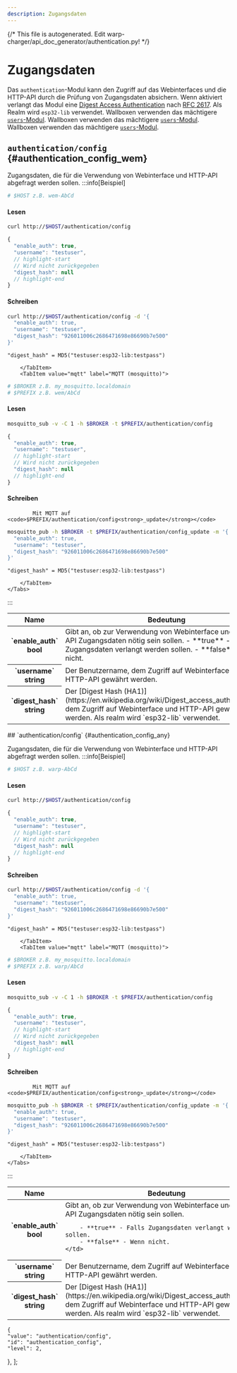 ```yaml
---
description: Zugangsdaten
---
```

{/* This file is autogenerated. Edit warp-charger/api_doc_generator/authentication.py! */}

# Zugangsdaten
Das `authentication`-Modul kann den Zugriff auf das Webinterfaces und die HTTP-API durch die Prüfung von Zugangsdaten absichern. Wenn aktiviert verlangt das Modul eine [Digest Access Authentication](https://en.wikipedia.org/wiki/Digest_access_authentication) nach [RFC 2617](https://datatracker.ietf.org/doc/html/rfc2617). Als Realm wird `esp32-lib` verwendet.
<Tabs groupId="hardwareType" queryString className="hidden-tabs">
<TabItem value="warp1">
Wallboxen verwenden das mächtigere [`users`-Modul](users.mdx).
</TabItem>
<TabItem value="warp2">
Wallboxen verwenden das mächtigere [`users`-Modul](users.mdx).
</TabItem>
<TabItem value="warp3">
Wallboxen verwenden das mächtigere [`users`-Modul](users.mdx).
</TabItem>
<TabItem value="wem">
## `authentication/config` {#authentication_config_wem}


Zugangsdaten, die für die Verwendung von Webinterface und HTTP-API abgefragt werden sollen.
:::info[Beispiel]
    <Tabs groupId="apiType" queryString className="hidden-tabs">
        <TabItem value="http" label="HTTP (curl)">
```bash
# $HOST z.B. wem-AbCd
```

#### Lesen
```bash
curl http://$HOST/authentication/config
```
```jsx
{
  "enable_auth": true,
  "username": "testuser",
  // highlight-start
  // Wird nicht zurückgegeben
  "digest_hash": null
  // highlight-end
}
```



#### Schreiben
```bash
curl http://$HOST/authentication/config -d '{
  "enable_auth": true,
  "username": "testuser",
  "digest_hash": "926011006c2686471698e86690b7e500"
}'
```

`"digest_hash" = MD5("testuser:esp32-lib:testpass")`

        </TabItem>
        <TabItem value="mqtt" label="MQTT (mosquitto)">
```bash
# $BROKER z.B. my_mosquitto.localdomain
# $PREFIX z.B. wem/AbCd
```

#### Lesen
```bash
mosquitto_sub -v -C 1 -h $BROKER -t $PREFIX/authentication/config
```
```jsx
{
  "enable_auth": true,
  "username": "testuser",
  // highlight-start
  // Wird nicht zurückgegeben
  "digest_hash": null
  // highlight-end
}
```



#### Schreiben
            Mit MQTT auf <code>$PREFIX/authentication/config<strong>_update</strong></code>


```bash
mosquitto_pub -h $BROKER -t $PREFIX/authentication/config_update -m '{
  "enable_auth": true,
  "username": "testuser",
  "digest_hash": "926011006c2686471698e86690b7e500"
}'
```

`"digest_hash" = MD5("testuser:esp32-lib:testpass")`

        </TabItem>
    </Tabs>
:::


<table>
    <thead>
        <tr>
            <th scope="col">Name</th>
            <th scope="col">Bedeutung</th>
        </tr>
    </thead>
    <tbody>

<tr>
    <th scope="row" style={{whiteSpace: "nowrap"}}>`enable_auth`<br/>bool</th>
    <td>
        Gibt an, ob zur Verwendung von Webinterface und HTTP-API Zugangsdaten nötig sein sollen.
        - **true** - Falls Zugangsdaten verlangt werden sollen.
        - **false** - Wenn nicht.
    </td>
</tr>

<tr>
    <th scope="row" style={{whiteSpace: "nowrap"}}>`username`<br/>string</th>
    <td>
        Der Benutzername, dem Zugriff auf Webinterface und HTTP-API gewährt werden.
    </td>
</tr>

<tr>
    <th scope="row" style={{whiteSpace: "nowrap"}}>`digest_hash`<br/>string</th>
    <td>
        Der [Digest Hash (HA1)](https://en.wikipedia.org/wiki/Digest_access_authentication), dem Zugriff auf Webinterface und HTTP-API gewährt werden. Als realm wird `esp32-lib` verwendet.
    </td>
</tr>
    </tbody>
</table>
</TabItem>
<TabItem value="any">
## `authentication/config` {#authentication_config_any}


Zugangsdaten, die für die Verwendung von Webinterface und HTTP-API abgefragt werden sollen.
:::info[Beispiel]
    <Tabs groupId="apiType" queryString className="hidden-tabs">
        <TabItem value="http" label="HTTP (curl)">
```bash
# $HOST z.B. warp-AbCd
```

#### Lesen
```bash
curl http://$HOST/authentication/config
```
```jsx
{
  "enable_auth": true,
  "username": "testuser",
  // highlight-start
  // Wird nicht zurückgegeben
  "digest_hash": null
  // highlight-end
}
```



#### Schreiben
```bash
curl http://$HOST/authentication/config -d '{
  "enable_auth": true,
  "username": "testuser",
  "digest_hash": "926011006c2686471698e86690b7e500"
}'
```

`"digest_hash" = MD5("testuser:esp32-lib:testpass")`

        </TabItem>
        <TabItem value="mqtt" label="MQTT (mosquitto)">
```bash
# $BROKER z.B. my_mosquitto.localdomain
# $PREFIX z.B. warp/AbCd
```

#### Lesen
```bash
mosquitto_sub -v -C 1 -h $BROKER -t $PREFIX/authentication/config
```
```jsx
{
  "enable_auth": true,
  "username": "testuser",
  // highlight-start
  // Wird nicht zurückgegeben
  "digest_hash": null
  // highlight-end
}
```



#### Schreiben
            Mit MQTT auf <code>$PREFIX/authentication/config<strong>_update</strong></code>


```bash
mosquitto_pub -h $BROKER -t $PREFIX/authentication/config_update -m '{
  "enable_auth": true,
  "username": "testuser",
  "digest_hash": "926011006c2686471698e86690b7e500"
}'
```

`"digest_hash" = MD5("testuser:esp32-lib:testpass")`

        </TabItem>
    </Tabs>
:::


<table>
    <thead>
        <tr>
            <th scope="col">Name</th>
            <th scope="col">Bedeutung</th>
        </tr>
    </thead>
    <tbody>

<tr>
    <th scope="row" style={{whiteSpace: "nowrap"}}>`enable_auth`<br/>bool</th>
    <td>
        Gibt an, ob zur Verwendung von Webinterface und HTTP-API Zugangsdaten nötig sein sollen.
        
        
        
        - **true** - Falls Zugangsdaten verlangt werden sollen.
        - **false** - Wenn nicht.
    </td>
</tr>

<tr>
    <th scope="row" style={{whiteSpace: "nowrap"}}>`username`<br/>string</th>
    <td>
        Der Benutzername, dem Zugriff auf Webinterface und HTTP-API gewährt werden.
    </td>
</tr>

<tr>
    <th scope="row" style={{whiteSpace: "nowrap"}}>`digest_hash`<br/>string</th>
    <td>
        Der [Digest Hash (HA1)](https://en.wikipedia.org/wiki/Digest_access_authentication), dem Zugriff auf Webinterface und HTTP-API gewährt werden. Als realm wird `esp32-lib` verwendet.
    </td>
</tr>
    </tbody>
</table>
</TabItem>
</Tabs>

    {
    "value": "authentication/config",
    "id": "authentication_config",
    "level": 2,
    
},
];
